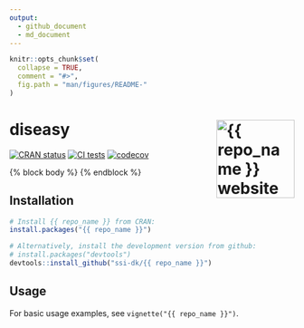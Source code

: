 ```yaml
---
output:
  - github_document
  - md_document
---
```


<!-- README.md is generated from README.Rmd. Please edit that file. -->

```r
knitr::opts_chunk$set(
  collapse = TRUE,
  comment = "#>",
  fig.path = "man/figures/README-"
)
```

# diseasy <a href="https://ssi-dk.github.io/{{ repo_name }}/"><img src="man/figures/logo.png" align="right" height="138" alt="{{ repo_name }} website" /></a>

<!-- badges: start -->

[![CRAN status](https://www.r-pkg.org/badges/version/{{ repo_name }})](https://CRAN.R-project.org/package={{ repo_name }})
[![CI tests](https://github.com/ssi-dk/{{ repo_name }}/actions/workflows/all-workflows.yaml/badge.svg)](https://github.com/ssi-dk/{{ repo_name }}/actions/workflows/all-workflows.yaml)
[![codecov](https://codecov.io/gh/ssi-dk/{{ repo_name }}/branch/main/graph/badge.svg)](https://app.codecov.io/gh/ssi-dk/{{ repo_name }})

<!-- badges: end -->

{% block body %}
{% endblock %}

## Installation
```r
# Install {{ repo_name }} from CRAN:
install.packages("{{ repo_name }}")

# Alternatively, install the development version from github:
# install.packages("devtools")
devtools::install_github("ssi-dk/{{ repo_name }}")
```

## Usage
For basic usage examples, see `vignette("{{ repo_name }}")`.
